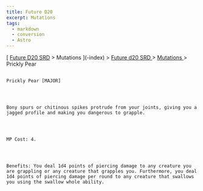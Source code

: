 ```yaml
---
title: Future D20
excerpt: Mutations
tags:
  - markdown
  - conversion
  - Astro
---
```







[
[Future D20 SRD]( / ) > Mutations
     ](-index)
     >
     [
      Future d20 SRD
     ](future-d20-srd-index)
     >
     [
      Mutations
     ](future-d20-srd-mutations-index)
     > Prickly Pear
    




## 
    Prickly Pear [MAJOR]
   



    Bony spurs or chitinous spikes protrude from your joints, giving you a jagged profile and making you dangerous to grapple.
   



    MP Cost: 4.
   



    Benefits: You deal 1d4 points of piercing damage to any creature you are grappling or any creature that grapples you. Furthermore, you deal 1d4 points of piercing damage per round to any creature that swallows you using the swallow whole ability.
   





